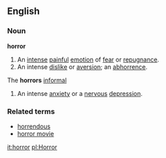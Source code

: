 ==English==
===Noun===
'''horror'''
# An [[intense]] [[painful]] [[emotion]] of [[fear]] or [[repugnance]].
# An intense [[dislike]] or [[aversion]]; an [[abhorrence]].
The '''horrors''' [[informal]]
# An intense [[anxiety]] or a [[nervous]] [[depression]].
===Related terms===
* [[horrendous]]
* [[horror movie]]

[[it:horror]]
[[pl:Horror]]